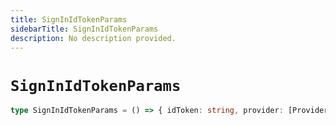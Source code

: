 ```yaml
---
title: SignInIdTokenParams
sidebarTitle: SignInIdTokenParams
description: No description provided.
---
```


# `SignInIdTokenParams`

```ts
type SignInIdTokenParams = () => { idToken: string, provider: [Provider](/reference/javascript/nhost-js/types/provider), nonce: string }
```
